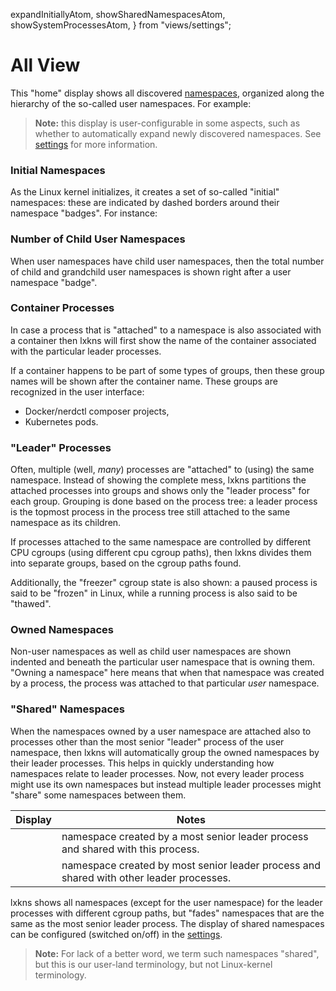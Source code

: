   expandInitiallyAtom,
  showSharedNamespacesAtom,
  showSystemProcessesAtom,
} from "views/settings";

# All View

This "home" display shows all discovered [namespaces](/help/namespaces),
organized along the hierarchy of the so-called user namespaces. For example:

<Example>
  <UserNamespaceTree discovery={discovery} action={{ action: "" }} />
</Example>

> **Note:** this display is user-configurable in some aspects, such as
> whether to automatically expand newly discovered namespaces.
> See [settings](/help/settings) for more information.

### Initial Namespaces

As the Linux kernel initializes, it creates a set of so-called "initial"
namespaces: these are indicated by dashed borders around their namespace
"badges". For instance:

<Example maxWidth="16em">
  <NamespaceExample type="user" initial={true} />
</Example>

### Number of Child User Namespaces

When user namespaces have child user namespaces, then the total number of child
and grandchild user namespaces is shown right after a user namespace "badge".

### Container Processes

In case a process that is "attached" to a namespace is also associated with a
container then lxkns will first show the name of the container associated with
the particular leader processes.

If a container happens to be part of some types of groups, then these group
names will be shown after the container name. These groups are recognized in the
user interface:

- Docker/nerdctl composer projects,
- Kubernetes pods.

### "Leader" Processes

Often, multiple (well, _many_) processes are "attached" to (using) the same
namespace. Instead of showing the complete mess, lxkns partitions the attached
processes into groups and shows only the "leader process" for each group.
Grouping is done based on the process tree: a leader process is the topmost
process in the process tree still attached to the same namespace as its
children.

If processes attached to the same namespace are controlled by different CPU
cgroups (using different cpu cgroup paths), then lxkns divides them into
separate groups, based on the cgroup paths found.

Additionally, the "freezer" cgroup state is also shown: a <Pause
className="icon"/> paused process is said to be "frozen" in Linux, while a
&#32;<PlayArrow className="icon"/> running process is also said to be "thawed".

### Owned Namespaces

Non-user namespaces as well as child user namespaces are shown indented and
beneath the particular user namespace that is owning them. "Owning a namespace"
here means that when that namespace was created by a process, the process was
attached to that particular *user* namespace.

### "Shared" Namespaces

When the namespaces owned by a user namespace are attached also to processes other
than the most senior "leader" process of the user namespace, then lxkns will
automatically group the owned namespaces by their leader processes. This helps in
quickly understanding how namespaces relate to leader processes. Now, not every
leader process might use its own namespaces but instead multiple leader processes
might "share" some namespaces between them.

| Display | Notes |
| --- | --- |
| <NamespaceExample type="pid" shared={true} initial={true} /> | namespace created by a most senior leader process and shared with this process. |
| <NamespaceExample type="pid" initial={true} /> | namespace created by most senior leader process and shared with other leader processes. |

lxkns shows all namespaces (except for the user namespace)
for the leader processes with different cgroup paths, but "fades" namespaces
that are the same as the most senior leader process. The display of shared
namespaces can be configured (switched on/off) in the [settings](/help/settings).

> **Note:** For lack of a better word, we term such namespaces "shared", but
> this is our user-land terminology, but not Linux-kernel terminology.
